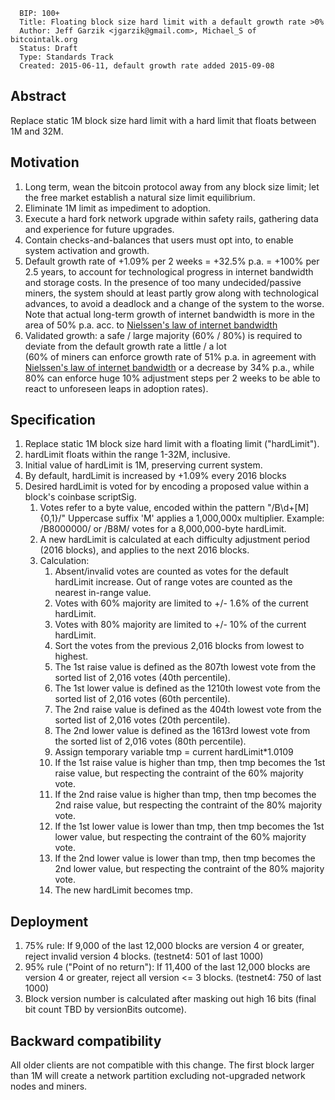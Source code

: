 <pre>
  BIP: 100+
  Title: Floating block size hard limit with a default growth rate >0% 
  Author: Jeff Garzik <jgarzik@gmail.com>, Michael_S of bitcointalk.org
  Status: Draft
  Type: Standards Track
  Created: 2015-06-11, default growth rate added 2015-09-08
</pre>

==Abstract==

Replace static 1M block size hard limit with a hard limit that floats between 1M and 32M.

==Motivation==

# Long term, wean the bitcoin protocol away from any block size limit; let the free market establish a natural size limit equilibrium.
# Eliminate 1M limit as impediment to adoption.
# Execute a hard fork network upgrade within safety rails, gathering data and experience for future upgrades.
# Contain checks-and-balances that users must opt into, to enable system activation and growth.
# Default growth rate of +1.09% per 2 weeks = +32.5% p.a. = +100% per 2.5 years, to account for technological progress in internet bandwidth and storage costs. In the presence of too many undecided/passive miners, the system should at least partly grow along with technological advances, to avoid a deadlock and a change of the system to the worse. Note that actual long-term growth of internet bandwidth is more in the area of 50% p.a. acc. to [http://www.nngroup.com/articles/law-of-bandwidth Nielssen's law of internet bandwidth]
# Validated growth: a safe / large majority (60% / 80%) is required to deviate from the default growth rate a little / a lot<br>(60% of miners can enforce growth rate of 51% p.a. in agreement with [http://www.nngroup.com/articles/law-of-bandwidth Nielssen's law of internet bandwidth] or a decrease by 34% p.a., while 80% can enforce huge 10% adjustment steps per 2 weeks to be able to react to unforeseen leaps in adoption rates).

==Specification==

# Replace static 1M block size hard limit with a floating limit ("hardLimit").
# hardLimit floats within the range 1-32M, inclusive.
# Initial value of hardLimit is 1M, preserving current system.
# By default, hardLimit is increased by +1.09% every 2016 blocks
# Desired hardLimit is voted for by encoding a proposed value within a block's coinbase scriptSig.
## Votes refer to a byte value, encoded within the pattern "/B\d+[M]{0,1}/"  Uppercase suffix 'M' applies a 1,000,000x multiplier.  Example:  /B8000000/ or /B8M/ votes for a 8,000,000-byte hardLimit.
## A new hardLimit is calculated at each difficulty adjustment period (2016 blocks), and applies to the next 2016 blocks.
## Calculation:
### Absent/invalid votes are counted as votes for the default hardLimit increase. Out of range votes are counted as the nearest in-range value.
### Votes with 60% majority are limited to +/- 1.6% of the current hardLimit.
### Votes with 80% majority are limited to +/- 10% of the current hardLimit.
### Sort the votes from the previous 2,016 blocks from lowest to highest.
### The 1st raise value is defined as the 807th lowest vote from the sorted list of 2,016 votes (40th percentile).
### The 1st lower value is defined as the 1210th lowest vote from the sorted list of 2,016 votes (60th percentile).
### The 2nd raise value is defined as the 404th lowest vote from the sorted list of 2,016 votes (20th percentile).
### The 2nd lower value is defined as the 1613rd lowest vote from the sorted list of 2,016 votes (80th percentile).
### Assign temporary variable tmp = current hardLimit*1.0109
### If the 1st raise value is higher than tmp, then tmp becomes the 1st raise value, but respecting the contraint of the 60% majority vote.
### If the 2nd raise value is higher than tmp, then tmp becomes the 2nd raise value, but respecting the contraint of the 80% majority vote.
### If the 1st lower value is lower than tmp, then tmp becomes the 1st lower value, but respecting the contraint of the 60% majority vote.
### If the 2nd lower value is lower than tmp, then tmp becomes the 2nd lower value, but respecting the contraint of the 80% majority vote.
### The new hardLimit becomes tmp.

==Deployment==

# 75% rule: If 9,000 of the last 12,000 blocks are version 4 or greater, reject invalid version 4 blocks. (testnet4: 501 of last 1000)
# 95% rule ("Point of no return"): If 11,400 of the last 12,000 blocks are version 4 or greater, reject all version <= 3 blocks. (testnet4: 750 of last 1000)
# Block version number is calculated after masking out high 16 bits (final bit count TBD by versionBits outcome).

==Backward compatibility==

All older clients are not compatible with this change. The first block larger than 1M will create a network partition excluding not-upgraded network nodes and miners.

